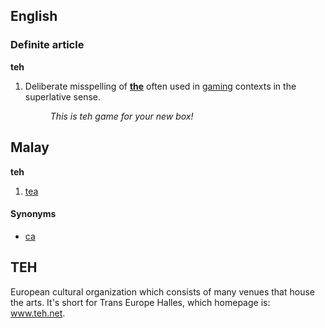 ==English==

===Definite article===
'''teh'''

# Deliberate misspelling of '''[[the]]''' often used in [[gaming]] contexts in the superlative sense.
#: ''This is teh game for your new box!''

==Malay==
'''teh'''

# [[tea]]

====Synonyms====
*[[ca]]

== TEH ==

European cultural organization which consists of many venues that house the arts.
It's short for Trans Europe Halles, which homepage is: [http://www.teh.net www.teh.net].